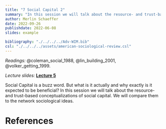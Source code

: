 ```yaml
---
title: "7 Social Capital 2"
summary: "In this session we will talk about the resource- and trust-based conceptualizations of social capital."
author: Merlin Schaeffer
date: 2022-09-26
publishdate: 2022-06-08
slides: example

bibliography: "./../../../Adv-WIM.bib"
csl: "./../../../assets/american-sociological-review.csl"
---
```


*Readings:* @coleman_social_1988, @lin_building_2001, @volker_getting_1999.

*Lecture slides:* [**Lecture 5**](/Sessions/1-Intro/1-Intro.html)

<!-- ![](/Sessions/1-Correlation-n-Regression/1-Correlation-n-Regression_files/figure-html/min_resid-1.png) -->

Social Capital is a buzz word. But what is it actually and why exactly is it expected to be beneficial? In this session we will talk about the resource- and trust-based conceptualizations of social capital. We will compare them to the network sociological ideas.

# References